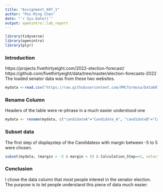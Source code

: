 ```yaml
---
title: "Assignment_607_1"
author: "Pei-Ming Chen"
date: "`r Sys.Date()`"
output: openintro::lab_report
---
```


```r
library(tidyverse)
library(openintro)
library(plyr)
```

### Introduction
https://projects.fivethirtyeight.com/2022-election-forecast/
https://github.com/fivethirtyeight/data/tree/master/election-forecasts-2022
The loaded senator data was from these two websites. 

```r
mydata <-read.csv("https://raw.githubusercontent.com/PMCformosa/Data607_Lab01/main/senate_steps_2022.csv", sep=",")
```


### Rename Column

Headers of the table were re-phrase in a much easier understood one 

```r
mydata <- rename(mydata, c("candidateA"="Candidate_A", "candidateB"="Candidate_B","displaystep"="Calculation_Step"))
```


### Subset data

The first step of displaystep of the Candidatess with margin between -5 to 5 were chosen. 

```r
subset(mydata, (margin > -5 & margin < 5) & Calculation_Step==1, select = c(branch, district, forecastdate, margin, Candidate_A, Candidate_B))
```

### Conclusion

I chose the data column that most people interest in the senator election. The purpose is to let people understand this piece of data much easier. 


